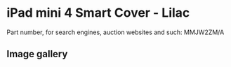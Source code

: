 
# iPad mini 4 Smart Cover - Lilac

Part number, for search engines, auction websites and such: MMJW2ZM/A

## Image gallery

<div style={{ width: '100%', maxWidth: '768px' }}>
<GalleryComponent
    images={[
      {
        original: "/everysource/MMJW2.webp",
        thumbnail: "/everypreview/MMJW2.webp",
      },
      {
        original: "/everysource/MMJW2_AV1_GOLD.webp",
        thumbnail: "/everypreview/MMJW2_AV1_GOLD.webp",
      },
      {
        original: "/everysource/MMJW2_AV1_SILVER.webp",
        thumbnail: "/everypreview/MMJW2_AV1_SILVER.webp",
      },
      {
        original: "/everysource/MMJW2_AV1_SPACE_GRAY.webp",
        thumbnail: "/everypreview/MMJW2_AV1_SPACE_GRAY.webp",
      },
      {
        original: "/everysource/MMJW2_AV2.webp",
        thumbnail: "/everypreview/MMJW2_AV2.webp",
      },
      {
        original: "/everysource/MMJW2_AV3.webp",
        thumbnail: "/everypreview/MMJW2_AV3.webp",
      }
    ]}
  />
</div>